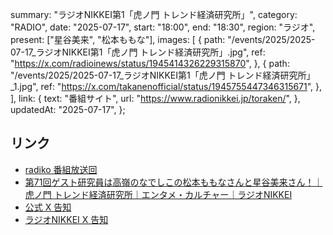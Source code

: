   summary: "ラジオNIKKEI第1「虎ノ門 トレンド経済研究所」",
  category: "RADIO",
  date: "2025-07-17",
  start: "18:00",
  end: "18:30",
  region: "ラジオ",
  present: ["星谷美来", "松本ももな"],
  images: [
    {
      path: "/events/2025/2025-07-17_ラジオNIKKEI第1「虎ノ門 トレンド経済研究所」.jpg",
      ref: "https://x.com/radioinews/status/1945414326229315870",
    },
    {
      path: "/events/2025/2025-07-17_ラジオNIKKEI第1「虎ノ門 トレンド経済研究所」_1.jpg",
      ref: "https://x.com/takanenofficial/status/1945755447346315671",
    },
  ],
  link: {
    text: "番組サイト",
    url: "https://www.radionikkei.jp/toraken/",
  },
  updatedAt: "2025-07-17",
};

## リンク

- [radiko 番組放送回](https://radiko.jp/share/?sid=RN1&t=20250717180000)
- [第71回ゲスト研究員は高嶺のなでしこの松本ももなさんと星谷美来さん！｜虎ノ門 トレンド経済研究所｜エンタメ・カルチャー｜ラジオNIKKEI](https://www.radionikkei.jp/toraken/71_takaneko.html)
- [公式 X 告知](https://x.com/takanenofficial/status/1945430813820240017)
- [ラジオNIKKEI X 告知](https://x.com/radioinews/status/1945414326229315870)
